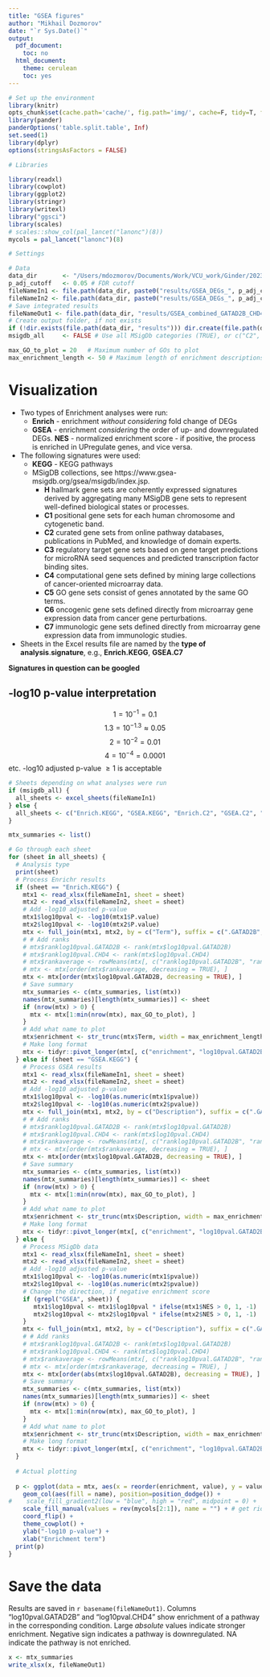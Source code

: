 ```yaml
---
title: "GSEA figures"
author: "Mikhail Dozmorov"
date: "`r Sys.Date()`"
output:
  pdf_document:
    toc: no
  html_document:
    theme: cerulean
    toc: yes
---
```


```r
# Set up the environment
library(knitr)
opts_chunk$set(cache.path='cache/', fig.path='img/', cache=F, tidy=T, fig.keep='high', echo=F, dpi=100, warnings=F, message=F, comment=NA, warning=F, results='as.is', fig.width = 10, fig.height = 6) #out.width=700, 
library(pander)
panderOptions('table.split.table', Inf)
set.seed(1)
library(dplyr)
options(stringsAsFactors = FALSE)
```

```r
# Libraries

library(readxl)
library(cowplot)
library(ggplot2)
library(stringr)
library(writexl)
library("ggsci")
library(scales)
# scales::show_col(pal_lancet("lanonc")(8))
mycols = pal_lancet("lanonc")(8)
```

```r
# Settings

# Data
data_dir       <- "/Users/mdozmorov/Documents/Work/VCU_work/Ginder/2023-05-16.GATAD2_CHD4" # Working directory
p_adj_cutoff   <- 0.05 # FDR cutoff
fileNameIn1 <- file.path(data_dir, paste0("results/GSEA_DEGs_", p_adj_cutoff, "_GATAD2B.xlsx"))
fileNameIn2 <- file.path(data_dir, paste0("results/GSEA_DEGs_", p_adj_cutoff, "_CHD4.xlsx"))
# Save integrated results
fileNameOut1 <- file.path(data_dir, "results/GSEA_combined_GATAD2B_CHD4.xlsx")
# Create output folder, if not exists
if (!dir.exists(file.path(data_dir, "results"))) dir.create(file.path(data_dir, "results"))
msigdb_all     <- FALSE # Use all MSigDb categories (TRUE), or c("C2", "C5", "H") (FALSE)

max_GO_to_plot = 20   # Maximum number of GOs to plot
max_enrichment_length <- 50 # Maximum length of enrichment descriptions
```

# Visualization

- Two types of Enrichment analyses were run:
    - **Enrich** - enrichment _without considering_ fold change of DEGs
    - **GSEA** - enrichment _considering_ the order of up- and downregulated DEGs. **NES** - normalized enrichment score - if positive, the process is enriched in UPregulate genes, and vice versa.

- The following signatures were used:
    - **KEGG** - KEGG pathways
    - MSigDB collections, see  https://www.gsea-msigdb.org/gsea/msigdb/index.jsp. 
        - **H**	hallmark gene sets  are coherently expressed signatures derived by aggregating many MSigDB gene sets to represent well-defined biological states or processes.
        - **C1**	positional gene sets  for each human chromosome and cytogenetic band.
        - **C2**	curated gene sets  from online pathway databases, publications in PubMed, and knowledge of domain experts.
        - **C3**	regulatory target gene sets  based on gene target predictions for microRNA seed sequences and predicted transcription factor binding sites.
        - **C4**	computational gene sets  defined by mining large collections of cancer-oriented microarray data.
        - **C5**	GO gene sets  consist of genes annotated by the same GO terms.
        - **C6**	oncogenic gene sets  defined directly from microarray gene expression data from cancer gene perturbations.
        - **C7**	immunologic gene sets  defined directly from microarray gene expression data from immunologic studies.
- Sheets in the Excel results file are named by the **type of analysis**.**signature**, e.g., **Enrich.KEGG**, **GSEA.C7**

**Signatures in question can be googled**

## -log10 p-value interpretation

$$1 = 10^{-1} = 0.1$$
$$1.3 = 10^{-1.3} \approx 0.05$$
$$2 = 10^{-2} = 0.01$$
$$4 = 10^{-4} = 0.0001$$
etc. -log10 adjusted p-value $\ge1$ is acceptable

```r
# Sheets depending on what analyses were run
if (msigdb_all) {
  all_sheets <- excel_sheets(fileNameIn1)
} else {
  all_sheets <- c("Enrich.KEGG", "GSEA.KEGG", "Enrich.C2", "GSEA.C2", "Enrich.C5", "GSEA.C5", "Enrich.H", "GSEA.H")
}

mtx_summaries <- list()

# Go through each sheet
for (sheet in all_sheets) {
  # Analysis type
  print(sheet)
  # Process Enrichr results
  if (sheet == "Enrich.KEGG") {
    mtx1 <- read_xlsx(fileNameIn1, sheet = sheet)
    mtx2 <- read_xlsx(fileNameIn2, sheet = sheet)
    # Add -log10 adjusted p-value
    mtx1$log10pval <- -log10(mtx1$P.value)
    mtx2$log10pval <- -log10(mtx2$P.value)
    mtx <- full_join(mtx1, mtx2, by = c("Term"), suffix = c(".GATAD2B", ".CHD4")) %>% dplyr::select(Term, log10pval.GATAD2B, log10pval.CHD4) %>% dplyr::arrange(desc(log10pval.GATAD2B))
    # # Add ranks
    # mtx$ranklog10pval.GATAD2B <- rank(mtx$log10pval.GATAD2B)
    # mtx$ranklog10pval.CHD4 <- rank(mtx$log10pval.CHD4)
    # mtx$rankaverage <- rowMeans(mtx[, c("ranklog10pval.GATAD2B", "ranklog10pval.CHD4")], na.rm = TRUE)
    # mtx <- mtx[order(mtx$rankaverage, decreasing = TRUE), ]
    mtx <- mtx[order(mtx$log10pval.GATAD2B, decreasing = TRUE), ]
    # Save summary
    mtx_summaries <- c(mtx_summaries, list(mtx))
    names(mtx_summaries)[length(mtx_summaries)] <- sheet
    if (nrow(mtx) > 0) {
      mtx <- mtx[1:min(nrow(mtx), max_GO_to_plot), ]
    }
    # Add what name to plot
    mtx$enrichment <- str_trunc(mtx$Term, width = max_enrichment_length)
    # Make long format
    mtx <- tidyr::pivot_longer(mtx[, c("enrichment", "log10pval.GATAD2B", "log10pval.CHD4")], cols = c(log10pval.GATAD2B, log10pval.CHD4))
  } else if (sheet == "GSEA.KEGG") {
    # Process GSEA results
    mtx1 <- read_xlsx(fileNameIn1, sheet = sheet)
    mtx2 <- read_xlsx(fileNameIn2, sheet = sheet)
    # Add -log10 adjusted p-value
    mtx1$log10pval <- -log10(as.numeric(mtx1$pvalue))
    mtx2$log10pval <- -log10(as.numeric(mtx2$pvalue))
    mtx <- full_join(mtx1, mtx2, by = c("Description"), suffix = c(".GATAD2B", ".CHD4")) %>% dplyr::select(Description, log10pval.GATAD2B, log10pval.CHD4) %>% dplyr::arrange(desc(log10pval.GATAD2B))
    # # Add ranks
    # mtx$ranklog10pval.GATAD2B <- rank(mtx$log10pval.GATAD2B)
    # mtx$ranklog10pval.CHD4 <- rank(mtx$log10pval.CHD4)
    # mtx$rankaverage <- rowMeans(mtx[, c("ranklog10pval.GATAD2B", "ranklog10pval.CHD4")], na.rm = TRUE)
    # mtx <- mtx[order(mtx$rankaverage, decreasing = TRUE), ]
    mtx <- mtx[order(mtx$log10pval.GATAD2B, decreasing = TRUE), ]
    # Save summary
    mtx_summaries <- c(mtx_summaries, list(mtx))
    names(mtx_summaries)[length(mtx_summaries)] <- sheet
    if (nrow(mtx) > 0) {
      mtx <- mtx[1:min(nrow(mtx), max_GO_to_plot), ]
    }
    # Add what name to plot
    mtx$enrichment <- str_trunc(mtx$Description, width = max_enrichment_length)
    # Make long format
    mtx <- tidyr::pivot_longer(mtx[, c("enrichment", "log10pval.GATAD2B", "log10pval.CHD4")], cols = c(log10pval.GATAD2B, log10pval.CHD4))
  } else {
    # Process MSigDb data
    mtx1 <- read_xlsx(fileNameIn1, sheet = sheet)
    mtx2 <- read_xlsx(fileNameIn2, sheet = sheet)
    # Add -log10 adjusted p-value
    mtx1$log10pval <- -log10(as.numeric(mtx1$pvalue))
    mtx2$log10pval <- -log10(as.numeric(mtx2$pvalue))
    # Change the direction, if negative enrichment score
    if (grepl("GSEA", sheet)) {
       mtx1$log10pval <- mtx1$log10pval * ifelse(mtx1$NES > 0, 1, -1)
       mtx2$log10pval <- mtx2$log10pval * ifelse(mtx2$NES > 0, 1, -1)
    }
    mtx <- full_join(mtx1, mtx2, by = c("Description"), suffix = c(".GATAD2B", ".CHD4")) %>% dplyr::select(Description, log10pval.GATAD2B, log10pval.CHD4) %>% dplyr::arrange(desc(log10pval.GATAD2B))
    # # Add ranks
    # mtx$ranklog10pval.GATAD2B <- rank(mtx$log10pval.GATAD2B)
    # mtx$ranklog10pval.CHD4 <- rank(mtx$log10pval.CHD4)
    # mtx$rankaverage <- rowMeans(mtx[, c("ranklog10pval.GATAD2B", "ranklog10pval.CHD4")], na.rm = TRUE)
    # mtx <- mtx[order(mtx$rankaverage, decreasing = TRUE), ]
    mtx <- mtx[order(abs(mtx$log10pval.GATAD2B), decreasing = TRUE), ]
    # Save summary
    mtx_summaries <- c(mtx_summaries, list(mtx))
    names(mtx_summaries)[length(mtx_summaries)] <- sheet
    if (nrow(mtx) > 0) {
      mtx <- mtx[1:min(nrow(mtx), max_GO_to_plot), ]
    }
    # Add what name to plot
    mtx$enrichment <- str_trunc(mtx$Description, width = max_enrichment_length)
    # Make long format
    mtx <- tidyr::pivot_longer(mtx[, c("enrichment", "log10pval.GATAD2B", "log10pval.CHD4")], cols = c(log10pval.GATAD2B, log10pval.CHD4))
  }
  
  # Actual plotting
  
  p <- ggplot(data = mtx, aes(x = reorder(enrichment, value), y = value)) +
    geom_col(aes(fill = name), position=position_dodge()) +
#    scale_fill_gradient2(low = "blue", high = "red", midpoint = 0) +
    scale_fill_manual(values = rev(mycols[2:1]), name = "") + # get rid of legend title
    coord_flip() +
    theme_cowplot() +
    ylab("-log10 p-value") +
    xlab("Enrichment term")
  print(p)
}
```

# Save the data

Results are saved in `r basename(fileNameOut1)`. Columns "log10pval.GATAD2B" and "log10pval.CHD4" show enrichment of a pathway in the corresponding condition. Large _absolute_ values indicate stronger enrichment. Negative sign indicates a pathway is downregulated. NA indicate the pathway is not enriched.

```r
x <- mtx_summaries
write_xlsx(x, fileNameOut1)
```

